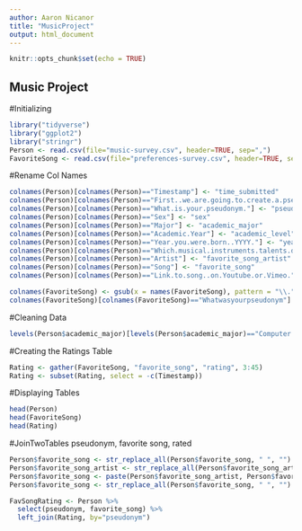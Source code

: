 ---
author: Aaron Nicanor
title: "MusicProject"
output: html_document
---

```{r setup, include=FALSE}
knitr::opts_chunk$set(echo = TRUE)
```

## Music Project

#Initializing
```{r}
library("tidyverse")
library("ggplot2")
library("stringr")
Person <- read.csv(file="music-survey.csv", header=TRUE, sep=",")
FavoriteSong <- read.csv(file="preferences-survey.csv", header=TRUE, sep=",")
```

#Rename Col Names
```{r}
colnames(Person)[colnames(Person)=="Timestamp"] <- "time_submitted"
colnames(Person)[colnames(Person)=="First..we.are.going.to.create.a.pseudonym.for.you.to.keep.this.survey.anonymous..more.or.less...Which.pseudonym.generator.would.you.prefer."] <- "pseudonym_generator"
colnames(Person)[colnames(Person)=="What.is.your.pseudonym."] <- "pseudonym"
colnames(Person)[colnames(Person)=="Sex"] <- "sex"
colnames(Person)[colnames(Person)=="Major"] <- "academic_major"
colnames(Person)[colnames(Person)=="Academic.Year"] <- "academic_level"
colnames(Person)[colnames(Person)=="Year.you.were.born..YYYY."] <- "year_born"
colnames(Person)[colnames(Person)=="Which.musical.instruments.talents.do.you.play...Select.all.that.apply."] <- "instrument_list"
colnames(Person)[colnames(Person)=="Artist"] <- "favorite_song_artist"
colnames(Person)[colnames(Person)=="Song"] <- "favorite_song"
colnames(Person)[colnames(Person)=="Link.to.song..on.Youtube.or.Vimeo."] <- "favorite_song_link"

colnames(FavoriteSong) <- gsub(x = names(FavoriteSong), pattern = "\\.", replacement = "")
colnames(FavoriteSong)[colnames(FavoriteSong)=="Whatwasyourpseudonym"] <- "pseudonym"
```

#Cleaning Data
```{r}
levels(Person$academic_major)[levels(Person$academic_major)=="Computer information systems"]<-"Computer Information Systems"
```

#Creating the Ratings Table
```{r}
Rating <- gather(FavoriteSong, "favorite_song", "rating", 3:45)
Rating <- subset(Rating, select = -c(Timestamp))
```

#Displaying Tables
```{r}
head(Person)
head(FavoriteSong)
head(Rating)
```

#JoinTwoTables pseudonym, favorite song, rated
```{r}
Person$favorite_song <- str_replace_all(Person$favorite_song, " ", "")
Person$favorite_song_artist <- str_replace_all(Person$favorite_song_artist, " ", "")
Person$favorite_song <- paste(Person$favorite_song_artist, Person$favorite_song)
Person$favorite_song <- str_replace_all(Person$favorite_song, " ", "")

FavSongRating <- Person %>%
  select(pseudonym, favorite_song) %>%
  left_join(Rating, by="pseudonym")
```